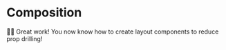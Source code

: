 # Composition

<EpicVideo url="https://www.epicreact.dev/workshops/advanced-react-patterns/dad-joke-break-composition" />

👨‍💼 Great work! You now know how to create layout components to reduce prop
drilling!
